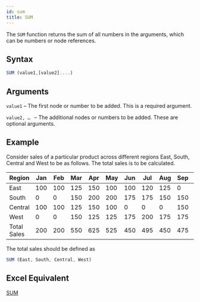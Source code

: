 ```yaml
---
id: sum
title: SUM
---
```

The `SUM` function returns the sum of all numbers in the arguments, which can be numbers or node references.

## Syntax
```javascript
SUM (value1,[value2]....)
```
## Arguments
`value1` – The first node or number to be added. This is a required argument.

`value2, … ` – The additional nodes or numbers to be added. These are optional arguments.

## Example
Consider sales of a particular product across different regions East, South, Central and West to be as follows. The total sales is to be calculated.

| Region      | Jan | Feb | Mar | Apr | May | Jun | Jul | Aug | Sep | Oct | Nov | Dec |
|-------------|-----|-----|-----|-----|-----|-----|-----|-----|-----|-----|-----|-----|
| East        | 100 | 100 | 125 | 150 | 100 | 100 | 120 | 125 | 0   | 0   | 0   | 0   |
| South       | 0   | 0   | 150 | 200 | 200 | 175 | 175 | 150 | 150 | 125 | 125 | 175 |
| Central     | 100 | 100 | 125 | 150 | 100 | 0   | 0   | 0   | 150 | 200 | 200 | 175 |
| West        | 0   | 0   | 150 | 125 | 125 | 175 | 200 | 175 | 175 | 125 | 0   | 0   |
| Total Sales | 200 | 200 | 550 | 625 | 525 | 450 | 495 | 450 | 475 | 450 | 325 | 350 |

The total sales should be defined as 
```javascript
SUM (East, South, Central, West)
```

## Excel Equivalent
[SUM](https://support.office.com/en-us/article/sum-function-043e1c7d-7726-4e80-8f32-07b23e057f89)

